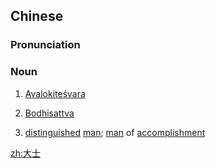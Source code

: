 ==Chinese==
{{zh-forms}}

===Pronunciation===
{{zh-pron
|m=dàshì
|cat=n
}}

===Noun===
{{zh-noun}}

# {{lb|zh|literary|Buddhism}} [[w:Avalokiteśvara|Avalokiteśvara]]
# {{lb|zh|literary|Buddhism}} [[w:Bodhisattva|Bodhisattva]]
# {{lb|zh|literary}} [[distinguished]] [[man]]; [[man]] of [[accomplishment]]

[[zh:大士]]